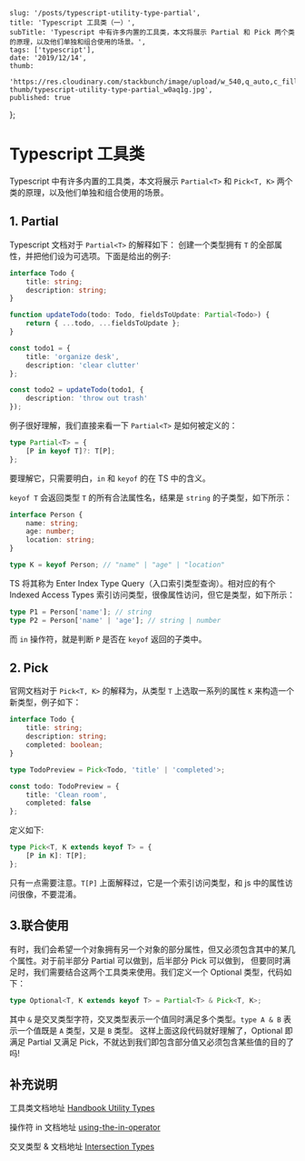
    slug: '/posts/typescript-utility-type-partial',
    title: 'Typescript 工具类（一）',
    subTitle: 'Typescript 中有许多内置的工具类，本文将展示 Partial 和 Pick 两个类的原理，以及他们单独和组合使用的场景。',
    tags: ['typescript'],
    date: '2019/12/14',
    thumb:
        'https://res.cloudinary.com/stackbunch/image/upload/w_540,q_auto,c_fill/v1576499685/blog-thumb/typescript-utility-type-partial_w0aq1g.jpg',
    published: true
};


# Typescript 工具类

Typescript 中有许多内置的工具类，本文将展示 `Partial<T>` 和 `Pick<T, K>` 两个类的原理，以及他们单独和组合使用的场景。

## 1. Partial

Typescript 文档对于 `Partial<T>` 的解释如下： 创建一个类型拥有 `T` 的全部属性，并把他们设为可选项。下面是给出的例子:

```typescript
interface Todo {
    title: string;
    description: string;
}

function updateTodo(todo: Todo, fieldsToUpdate: Partial<Todo>) {
    return { ...todo, ...fieldsToUpdate };
}

const todo1 = {
    title: 'organize desk',
    description: 'clear clutter'
};

const todo2 = updateTodo(todo1, {
    description: 'throw out trash'
});
```

例子很好理解，我们直接来看一下 `Partial<T>` 是如何被定义的：

```typescript
type Partial<T> = {
    [P in keyof T]?: T[P];
};
```

要理解它，只需要明白，`in` 和 `keyof` 的在 TS 中的含义。

`keyof T` 会返回类型 `T` 的所有合法属性名，结果是 `string` 的子类型，如下所示：

```typescript
interface Person {
    name: string;
    age: number;
    location: string;
}

type K = keyof Person; // "name" | "age" | "location"
```

TS 将其称为 Enter Index Type Query（入口索引类型查询）。相对应的有个 Indexed Access Types 索引访问类型，很像属性访问，但它是类型，如下所示：

```typescript
type P1 = Person['name']; // string
type P2 = Person['name' | 'age']; // string | number
```

而 `in` 操作符，就是判断 `P` 是否在 `keyof` 返回的子类中。

## 2. Pick

官网文档对于 `Pick<T, K>` 的解释为，从类型 `T` 上选取一系列的属性 `K` 来构造一个新类型，例子如下：

```typescript
interface Todo {
    title: string;
    description: string;
    completed: boolean;
}

type TodoPreview = Pick<Todo, 'title' | 'completed'>;

const todo: TodoPreview = {
    title: 'Clean room',
    completed: false
};
```

定义如下:

```typescript
type Pick<T, K extends keyof T> = {
    [P in K]: T[P];
};
```

只有一点需要注意。`T[P]` 上面解释过，它是一个索引访问类型，和 js 中的属性访问很像，不要混淆。

## 3.联合使用

有时，我们会希望一个对象拥有另一个对象的部分属性，但又必须包含其中的某几个属性。对于前半部分 Partial 可以做到，后半部分 Pick 可以做到，
但要同时满足时，我们需要结合这两个工具类来使用。我们定义一个 Optional 类型，代码如下：

```typescript
type Optional<T, K extends keyof T> = Partial<T> & Pick<T, K>;
```

其中 `&` 是交叉类型字符，交叉类型表示一个值同时满足多个类型。`type A & B` 表示一个值既是 `A` 类型，又是 `B` 类型。
这样上面这段代码就好理解了，Optional 即满足 Partial 又满足 Pick，不就达到我们即包含部分值又必须包含某些值的目的了吗!

## 补充说明

工具类文档地址 [Handbook Utility Types](https://www.typescriptlang.org/docs/handbook/utility-types.html)

操作符 in 文档地址 [using-the-in-operator](http://www.typescriptlang.org/docs/handbook/advanced-types.html#using-the-in-operator)

交叉类型 & 文档地址 [Intersection Types](http://www.typescriptlang.org/docs/handbook/advanced-types.html#intersection-types)
